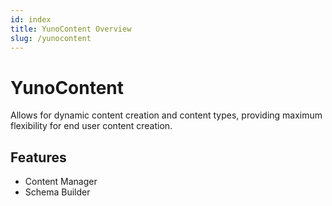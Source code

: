 ```yaml
---
id: index
title: YunoContent Overview
slug: /yunocontent
---
```


# YunoContent

Allows for dynamic content creation and content types, providing maximum flexibility for end user content creation. 

## Features

- Content Manager
- Schema Builder
